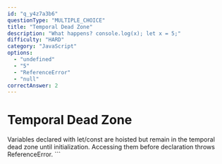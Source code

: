 ```yaml
---
id: "q_y4z7a3b6"
questionType: "MULTIPLE_CHOICE"
title: "Temporal Dead Zone"
description: "What happens? console.log(x); let x = 5;"
difficulty: "HARD"
category: "JavaScript"
options:
  - "undefined"
  - "5"
  - "ReferenceError"
  - "null"
correctAnswer: 2
---
```


# Temporal Dead Zone

Variables declared with let/const are hoisted but remain in the temporal dead zone until initialization. Accessing them before declaration throws ReferenceError.
\`\`\`
